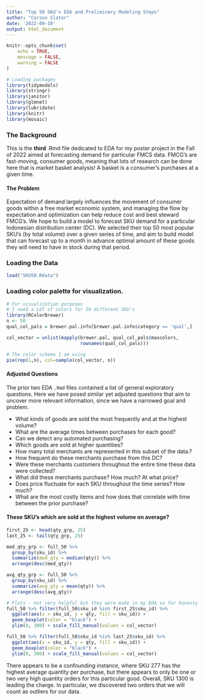 ```yaml
---
title: "Top 50 SKU's EDA and Preliminary Modeling Steps"
author: "Carson Slater"
date: '2022-09-10'
output: html_document
---
```


```r
knitr::opts_chunk$set(
	echo = TRUE,
	message = FALSE,
	warning = FALSE
)
```
```r
# Loading packages
library(tidymodels)
library(stringr)
library(janitor)
library(glmnet)
library(lubridate)
library(knitr)
library(mosaic)
```

### The Background

This is the **third** .Rmd file dedicated to EDA for my poster project in the Fall of 2022 aimed at forecasting demand for particular FMCS data. FMCG's are fast-moving, consumer goods, meaning that lots of research can be done here that is market basket analysis! A basket is a consumer's purchases at a given time.

#### The Problem
Expectation of demand largely influences the movement of consumer goods within a free market economic system, and managing the flow by expectation and optimization can help reduce cost and best steward FMCG's. We hope to build a model to forecast SKU demand for a particular Indonesian distribution center (DC). We selected their top 50 most popular SKU's (by total volume) over a given series of time, and aim to build model that can forecast up to a month in advance optimal amount of these goods they will need to have in stock during that period.

### Loading the Data
```r
load("SKU50.Rdata")
```

### Loading color palette for visualization.
```r
# For visualization purposes
# I need a LOT of colors for 50 different SKU's
library(RColorBrewer)
n <- 50
qual_col_pals = brewer.pal.info[brewer.pal.info$category == 'qual',]

col_vector = unlist(mapply(brewer.pal, qual_col_pals$maxcolors, 
                           rownames(qual_col_pals)))

# The color schema I am using
pie(rep(1,n), col=sample(col_vector, n))
```

#### Adjusted Questions
The prior two EDA `.Rmd` files contained a list of general exploratory questions. Here we have posed similar yet adjusted questions that aim to uncover more relevant information, since we have a narrowed goal and problem.

 - What kinds of goods are sold the most frequently and at the highest volume?
 - What are the average times between purchases for each good?
 - Can we detect any automated purchasing?
 - Which goods are sold at higher quantities?
 - How many total merchants are represented in this subset of the data.?
 - How frequent do these merchants purchase from this DC?
 - Were these merchants customers throughout the entire time these data were collected?
 - What did these merchants purchase? How much? At what price?
 - Does price fluctuate for each SKU throughout the time series? How much?
 - What are the most costly items and how does that correlate with time between the prior purchase?

#### These SKU's which are sold at the highest volume on average?
```r
first_25 <- head(qty_grp, 25)
last_25 <- tail(qty_grp, 25)

med_qty_grp <- full_50 %>% 
  group_by(sku_id) %>% 
  summarize(med_qty = median(qty)) %>% 
  arrange(desc(med_qty))

avg_qty_grp <- full_50 %>% 
  group_by(sku_id) %>% 
  summarize(avg_qty = mean(qty)) %>% 
  arrange(desc(avg_qty))
```

```r
# Plots - not very helpful but they were made in my EDA so for honesty purposes I have chosen to keep them.
full_50 %>% filter(full_50$sku_id %in% first_25$sku_id) %>% 
  ggplot(aes(x = sku_id, y = qty, fill = sku_id)) +
  geom_boxplot(color = "black") + 
  ylim(0, 300) + scale_fill_manual(values = col_vector)

full_50 %>% filter(full_50$sku_id %in% last_25$sku_id) %>% 
  ggplot(aes(x = sku_id, y = qty, fill = sku_id)) +
  geom_boxplot(color = "black") + 
  ylim(0, 300) + scale_fill_manual(values = col_vector)
```

There appears to be a confounding instance, where SKU 277 has the highest average quantity per purchase, but there appears to only be one or two very high quantity orders for this particular good. Overall, SKU 1300 is leading the charge. In particular, we discovered two orders that we will count as outliers for our data.



